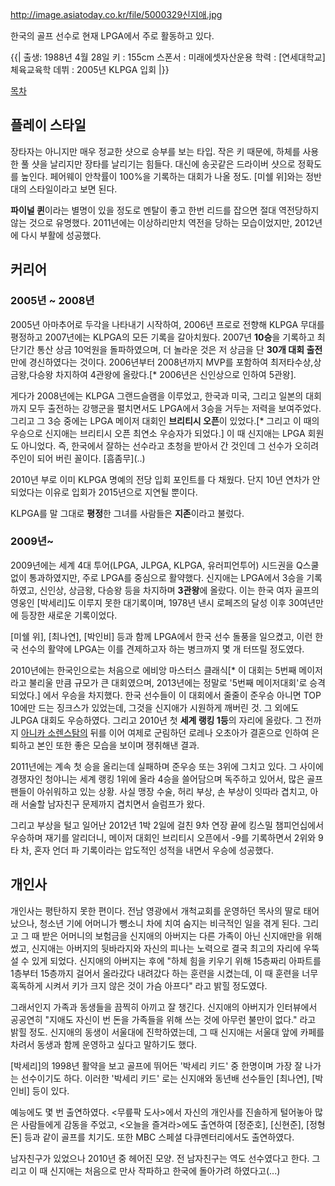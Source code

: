 http://image.asiatoday.co.kr/file/5000329신지애.jpg

한국의 골프 선수로 현재 LPGA에서 주로 활동하고 있다.

{{|
출생: 1988년 4월 28일
키 : 155cm
스폰서 : 미래에셋자산운용
학력 : [연세대학교] 체육교육학
데뷔 : 2005년 KLPGA 입회
|}}

[[목차]]
== 플레이 스타일 ==
장타자는 아니지만 매우 정교한 샷으로 승부를 보는 타입. 작은 키 때문에, 하체를 사용한 풀 샷을 날리지만 장타를 날리기는 힘들다. 대신에 송곳같은 드라이버 샷으로 정확도를 높인다. 페어웨이 안착률이 100%을 기록하는 대회가 나올 정도. [미쉘 위]와는 정반대의 스타일이라고 보면 된다.

'''파이널 퀸'''이라는 별명이 있을 정도로 멘탈이 좋고 한번 리드를 잡으면 절대 역전당하지 않는 것으로 유명했다. 2011년에는 이상하리만치 역전을 당하는 모습이었지만, 2012년에 다시 부활에 성공했다.

== 커리어 ==
=== 2005년 ~ 2008년 ===
2005년 아마추어로 두각을 나타내기 시작하여, 2006년 프로로 전향해 KLPGA 무대를 평정하고 2007년에는 KLPGA의 모든 기록을 갈아치웠다. 2007년 '''10승'''을 기록하고 최단기간 통산 상금 10억원을 돌파하였으며, 더 놀라운 것은 저 상금을 단 '''30개 대회 출전'''만에 경신하였다는 것이다. 2006년부터 2008년까지 MVP를 포함하여 최저타수상,상금왕,다승왕 차지하여 4관왕에 올랐다.[* 2006년은 신인상으로 인하여 5관왕]. 

게다가 2008년에는 KLPGA 그랜드슬램을 이루었고, 한국과 미국, 그리고 일본의 대회까지 모두 출전하는 강행군을 펼치면서도 LPGA에서 3승을 거두는 저력을 보여주었다. 그리고 그 3승 중에는 LPGA 메이저 대회인 '''브리티시 오픈'''이 있었다.[* 그리고 이 때의 우승으로 신지애는 브리티시 오픈 최연소 우승자가 되었다.] 이 때 신지애는 LPGA 회원도 아니었다. 즉, 한국에서 잘하는 선수라고 초청을 받아서 간 것인데 그 선수가 오히려 주인이 되어 버린 꼴이다. [흠좀무](..)

2010년 부로 이미 KLPGA 명예의 전당 입회 포인트를 다 채웠다. 단지 10년 연차가 안 되었다는 이유로 입회가 2015년으로 지연될 뿐이다.

KLPGA를 말 그대로 '''평정'''한 그녀를 사람들은 '''지존'''이라고 불렀다. 

=== 2009년~ ===
2009년에는 세계 4대 투어(LPGA, JLPGA, KLPGA, 유러피언투어) 시드권을 Q스쿨 없이 통과하였지만, 주로 LPGA를 중심으로 활약했다. 신지애는 LPGA에서 3승을 기록하였고, 신인상, 상금왕, 다승왕 등을 차지하며 '''3관왕'''에 올랐다. 이는 한국 여자 골프의 영웅인 [박세리]도 이루지 못한 대기록이며, 1978년 낸시 로페즈의 달성 이후 30여년만에 등장한 새로운 기록이었다. 

[미쉘 위], [최나연], [박인비] 등과 함께 LPGA에서 한국 선수 돌풍을 일으켰고, 이런 한국 선수의 활약에 LPGA는 이를 견제하고자 하는 병크까지 몇 개 터뜨릴 정도였다.

2010년에는 한국인으로는 처음으로 에비앙 마스터스 클래식[* 이 대회는 5번째 메이저라고 불리울 만큼 규모가 큰 대회였으며, 2013년에는 정말로 '5번째 메이저대회'로 승격되었다.] 에서 우승을 차지했다. 한국 선수들이 이 대회에서 줄줄이 준우승 아니면 TOP 10에만 드는 징크스가 있었는데, 그것을 신지애가 시원하게 깨버린 것. 그 외에도 JLPGA 대회도 우승하였다. 그리고 2010년 첫 '''세계 랭킹 1등'''의 자리에 올랐다. 그 전까지 [[아니카 소렌스탐]]의 뒤를 이어 여제로 군림하던 로레나 오초아가 결혼으로 인하여 은퇴하고 본인 또한 좋은 모습을 보이며 쟁취해낸 결과.

2011년에는 계속 첫 승을 올리는데 실패하며 준우승 또는 3위에 그치고 있다. 그 사이에 경쟁자인 청야니는 세계 랭킹 1위에 올라 4승을 쓸어담으며 독주하고 있어서, 많은 골프 팬들이 아쉬워하고 있는 상황. 사실 맹장 수술, 허리 부상, 손 부상이 잇따라 겹치고, 아래 서술할 남자친구 문제까지 겹치면서 슬럼프가 왔다.

그리고 부상을 털고 일어난 2012년 1박 2일에 걸친 9차 연장 끝에 킹스밀 챔피언십에서 우승하며 재기를 알리더니, 메이저 대회인 브리티시 오픈에서 -9를 기록하면서 2위와 9타 차, 혼자 언더 파 기록이라는 압도적인 성적을 내면서 우승에 성공했다. 

== 개인사 ==
개인사는 평탄하지 못한 편이다. 전남 영광에서 개척교회를 운영하던 목사의 딸로 태어났으나, 청소년 기에 어머니가 뺑소니 차에 치여 숨지는 비극적인 일을 겪게 된다. 그리고 그 때 받은 어머니의 보험금을 신지애의 아버지는 다른 가족이 아닌 신지애만을 위해 썼고, 신지애는 아버지의 뒷바라지와 자신의 피나는 노력으로 결국 최고의 자리에 우뚝 설 수 있게 되었다. 신지애의 아버지는 후에 "하체 힘을 키우기 위해 15층짜리 아파트를 1층부터 15층까지 걸어서 올라갔다 내려갔다 하는 훈련을 시켰는데, 이 때 훈련을 너무 혹독하게 시켜서 키가 크지 않은 것이 가슴 아프다" 라고 밝힐 정도였다. 

그래서인지 가족과 동생들을 끔찍히 아끼고 잘 챙긴다. 신지애의 아버지가 인터뷰에서 공공연히 "지애도 자신이 번 돈을 가족들을 위해 쓰는 것에 아무런 불만이 없다." 라고 밝힐 정도. 신지애의 동생이 서울대에 진학하였는데, 그 때 신지애는 서울대 앞에 카페를 차려서 동생과 함께 운영하고 싶다고 말하기도 했다.

[박세리]의 1998년 활약을 보고 골프에 뛰어든 '박세리 키드' 중 한명이며 가장 잘 나가는 선수이기도 하다. 이러한 '박세리 키드' 로는 신지애와 동년배 선수들인 [최나연], [박인비] 등이 있다.

예능에도 몇 번 출연하였다. <무릎팍 도사>에서 자신의 개인사를 진솔하게 털어놓아 많은 사람들에게 감동을 주었고, <오늘을 즐겨라>에도 출연하여 [정준호], [신현준], [정형돈] 등과 같이 골프를 치기도. 또한 MBC 스페셜 다큐멘터리에서도 출연하였다. 

남자친구가 있었으나 2010년 중 헤어진 모양. 전 남자친구는 역도 선수였다고 한다. 그리고 이 때 신지애는 처음으로 만사 작파하고 한국에 돌아가려 하였다고(...)
